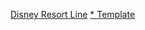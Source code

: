 <noinclude>{{Portal|迪士尼}}</noinclude>
{{鐵道路線
| 模板名稱 = 迪士尼度假区线
| 名稱 = [[File:Mickey Mouse head and ears.svg|21px|link=]] [[舞濱渡假區線]] [[迪士尼度假區線]]
| 代表色 = #000088
| 背景色 = #eee
| 車站列表 = [[度假區總站|度假區]] → [[東京迪士尼樂園站|東京迪士尼樂園]] → [[海濱站 (日本)|海濱]] → [[東京迪士尼海洋站|東京迪士尼海洋]] → 度假區
}}<noinclude>
[[Category:日本鐵路路線模板|Disney Resort Line]]
[[Category:舞濱度假區線|* Template]]

</noinclude>